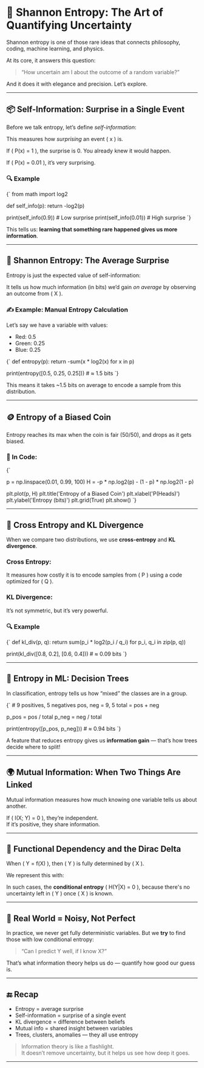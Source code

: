 
# 🔐 Shannon Entropy: The Art of Quantifying Uncertainty

Shannon entropy is one of those rare ideas that connects philosophy, coding, machine learning, and physics.

At its core, it answers this question:

> “How uncertain am I about the outcome of a random variable?”

And it does it with elegance and precision. Let’s explore.

---

## 📦 Self-Information: Surprise in a Single Event

Before we talk entropy, let’s define *self-information*:

<Latex math="I(x) = -\log P(x)" block />

This measures how *surprising* an event \( x \) is.

If \( P(x) = 1 \), the surprise is 0. You already knew it would happen.

If \( P(x) = 0.01 \), it’s very surprising.

### 🔍 Example

<CodeBlock language="python">
{`
from math import log2

def self_info(p):
    return -log2(p)

print(self_info(0.9))   # Low surprise
print(self_info(0.01))  # High surprise
`}
</CodeBlock>

This tells us: **learning that something rare happened gives us more information**.

---

## 🔢 Shannon Entropy: The Average Surprise

Entropy is just the expected value of self-information:

<Latex math="H(X) = -\sum p(x_i) \log p(x_i)" block />

It tells us how much information (in bits) we’d gain *on average* by observing an outcome from \( X \).

<EntropyBarChart />

### ✍️ Example: Manual Entropy Calculation

Let’s say we have a variable with values:

- Red: 0.5  
- Green: 0.25  
- Blue: 0.25

<CodeBlock language="python">
{`
def entropy(p):
    return -sum(x * log2(x) for x in p)

print(entropy([0.5, 0.25, 0.25]))  # ≈ 1.5 bits
`}
</CodeBlock>

This means it takes ~1.5 bits on average to encode a sample from this distribution.

---

## 🪙 Entropy of a Biased Coin

Entropy reaches its max when the coin is fair (50/50), and drops as it gets biased.

<CoinEntropyPlot />

### 🧠 In Code:

<CodeBlock language="python">
{`

p = np.linspace(0.01, 0.99, 100)
H = -p * np.log2(p) - (1 - p) * np.log2(1 - p)

plt.plot(p, H)
plt.title('Entropy of a Biased Coin')
plt.xlabel('P(Heads)')
plt.ylabel('Entropy (bits)')
plt.grid(True)
plt.show()
`}
</CodeBlock>

---

## 🔁 Cross Entropy and KL Divergence

When we compare two distributions, we use **cross-entropy** and **KL divergence**.

### Cross Entropy:

<Latex math="H(P, Q) = -\sum_x P(x) \log Q(x)" block />

It measures how costly it is to encode samples from \( P \) using a code optimized for \( Q \).

### KL Divergence:

<Latex math="D_{KL}(P || Q) = \sum_x P(x) \log \frac{P(x)}{Q(x)}" block />

It’s not symmetric, but it’s very powerful.

<KLDivHeatmap />

### 🔍 Example

<CodeBlock language="python">
{`
def kl_div(p, q):
    return sum(p_i * log2(p_i / q_i) for p_i, q_i in zip(p, q))

print(kl_div([0.8, 0.2], [0.6, 0.4]))  # ≈ 0.09 bits
`}
</CodeBlock>

---

## 🧠 Entropy in ML: Decision Trees

In classification, entropy tells us how “mixed” the classes are in a group.

<CodeBlock language="python">
{`
# 9 positives, 5 negatives
pos, neg = 9, 5
total = pos + neg

p_pos = pos / total
p_neg = neg / total

print(entropy([p_pos, p_neg]))  # ≈ 0.94 bits
`}
</CodeBlock>

A feature that reduces entropy gives us **information gain** — that’s how trees decide where to split!

---

## 🌍 Mutual Information: When Two Things Are Linked

Mutual information measures how much knowing one variable tells us about another.

<Latex math="I(X; Y) = H(X) + H(Y) - H(X, Y)" block />

If \( I(X; Y) = 0 \), they’re independent.  
If it’s positive, they share information.

---

## 🎯 Functional Dependency and the Dirac Delta

When \( Y = f(X) \), then \( Y \) is fully determined by \( X \).

We represent this with:

<Latex math="F(x, y) = F(x)\delta(y - f(x))" block />

<DiracDeltaPlot />

In such cases, the **conditional entropy** \( H(Y|X) = 0 \), because there's no uncertainty left in \( Y \) once \( X \) is known.

---

## 🧪 Real World = Noisy, Not Perfect

In practice, we never get fully deterministic variables. But we **try** to find those with low conditional entropy:

> “Can I predict Y well, if I know X?”

That’s what information theory helps us do — quantify how good our guess is.

---

## 🔚 Recap

- Entropy = average surprise  
- Self-information = surprise of a single event  
- KL divergence = difference between beliefs  
- Mutual info = shared insight between variables  
- Trees, clusters, anomalies — they all use entropy

> Information theory is like a flashlight.  
> It doesn’t remove uncertainty, but it helps us see how deep it goes.

---
